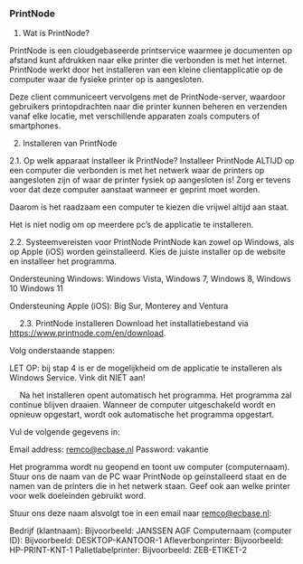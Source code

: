 
### PrintNode

1.	Wat is PrintNode?


PrintNode is een cloudgebaseerde printservice waarmee je documenten op afstand kunt afdrukken naar elke printer die verbonden is met het internet. PrintNode werkt door het installeren van een kleine clientapplicatie op de computer waar de fysieke printer op is aangesloten. 

Deze client communiceert vervolgens met de PrintNode-server, waardoor gebruikers printopdrachten naar die printer kunnen beheren en verzenden vanaf elke locatie, met verschillende apparaten zoals computers of smartphones. 
 
2.	Installeren van PrintNode

2.1.	Op welk apparaat installeer ik PrintNode?
Installeer PrintNode ALTIJD op een computer die verbonden is met het netwerk waar de printers op aangesloten zijn of waar de printer fysiek op aangesloten is! Zorg er tevens voor dat deze computer aanstaat wanneer er geprint moet worden.

Daarom is het raadzaam een computer te kiezen die vrijwel altijd aan staat.

Het is niet nodig om op meerdere pc’s de applicatie te installeren.

2.2.	Systeemvereisten voor PrintNode
PrintNode kan zowel op Windows, als op Apple (iOS) worden geïnstalleerd.
Kies de juiste installer op de website en installeer het programma.

Ondersteuning Windows: Windows Vista, Windows 7, Windows 8, Windows 10  Windows 11

Ondersteuning Apple (iOS): Big Sur, Monterey and Ventura


 
2.3.	PrintNode installeren
Download het installatiebestand via https://www.printnode.com/en/download.

Volg onderstaande stappen:

LET OP: bij stap 4 is er de mogelijkheid om de applicatie te installeren als Windows Service. Vink dit NIET aan!

 
Na het installeren opent automatisch het programma. Het programma zal continue blijven draaien. Wanneer de computer uitgeschakeld wordt en opnieuw opgestart, wordt ook automatische het programma opgestart.

Vul de volgende gegevens in:

Email address: remco@ecbase.nl
Password: 
vakantie 

Het programma wordt nu geopend en toont uw computer (computernaam). 
Stuur ons de naam van de PC waar PrintNode op geïnstalleerd staat en de namen van de printers die in het netwerk staan. Geef ook aan welke printer voor welk doeleinden gebruikt word.

 

Stuur ons deze naam alsvolgt toe in een email naar remco@ecbase.nl:

Bedrijf (klantnaam):	 Bijvoorbeeld: JANSSEN AGF
Computernaam (computer ID):	 Bijvoorbeeld: DESKTOP-KANTOOR-1
Afleverbonprinter:	 Bijvoorbeeld: HP-PRINT-KNT-1
Palletlabelprinter:	 Bijvoorbeeld: ZEB-ETIKET-2

